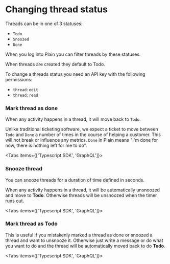 
# Changing thread status

Threads can be in one of 3 statuses:

- `Todo`
- `Snoozed`
- `Done`

When you log into Plain you can filter threads by these statuses.

When threads are created they default to Todo.

To change a threads status you need an API key with the following permissions:

- `thread:edit`
- `thread:read`

### Mark thread as done

When any activity happens in a thread, it will move back to `Todo`.

Unlike traditional ticketing software, we expect a ticket to move between `Todo` and `Done` a number of times in the course of helping a customer. This will not break or influence any metrics. `Done` in Plain means "I'm done for now, there is nothing left for me to do".

<Tabs items={['Typescript SDK', 'GraphQL']}>
  <Tab>
    <MarkThreadAsDoneTypescriptSdk />
  </Tab>
  <Tab>
    <MarkThreadAsDoneGraphQl />
  </Tab>
</Tabs>

### Snooze thread

You can snooze threads for a duration of time defined in seconds.

When any activity happens in a thread, it will be automatically unsnoozed and move to **Todo**. Otherwise threads will be unsnoozed when the timer runs out.

<Tabs items={['Typescript SDK', 'GraphQL']}>
  <Tab>
    <SnoozeThreadTypescriptSdk />
  </Tab>
  <Tab>
    <SnoozeThreadGraphQl />
  </Tab>
</Tabs>

### Mark thread as Todo

This is useful if you mistakenly marked a thread as done or snoozed a thread and want to unsnooze it. Otherwise just write a message or do what you want to do and the thread will be automatically moved back to do **Todo**.

<Tabs items={['Typescript SDK', 'GraphQL']}>
  <Tab>
    <MarkThreadAsTodoTypescriptSdk />
  </Tab>
  <Tab>
    <MarkThreadAsTodoGraphQl />
  </Tab>
</Tabs>
